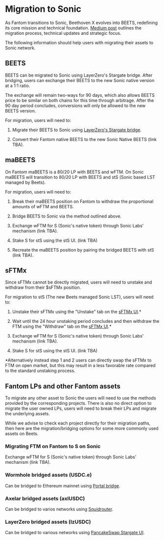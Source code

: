 # Migration to Sonic

As Fantom transitions to Sonic, Beethoven X evolves into BEETS, redefining its core mission and technical foundation. [Medium post](https://beethovenxio.medium.com/beets-2-0-the-sonic-revolution-91cfb609922b) outlines the migration process, technical updates and strategic focus.

The following information should help users with migrating their assets to Sonic network.

## BEETS

BEETS can be migrated to Sonic using LayerZero's Stargate bridge. 
After bridging, users can exchange their BEETS to the new Sonic native version at a 1:1 ratio. 

The exchange will remain two-ways for 90 days, which also allows BEETS price to be similar on both chains for this time through arbitrage. After the 90 day period concludes, conversions will only be allowed to the new BEETS version.

For migration, users will need to:

1) Migrate their BEETS to Sonic using [LayerZero's Stargate bridge](https://stargate.finance/bridge?srcChain=fantom&srcToken=0xF24Bcf4d1e507740041C9cFd2DddB29585aDCe1e&dstChain=optimism&dstToken=0xb4Bc46bc6cB217B59ea8F4530BaE26Bf69F677f0).

2) Convert their Fantom native BEETS to the new Sonic Native BEETS (link TBA).

## maBEETS

On Fantom maBEETS is a 80/20 LP with BEETS and wFTM. On Sonic maBEETS will transition to 80/20 LP with BEETS and stS (Sonic based LST managed by Beets).

For migration, users will need to:

1) Break their maBEETS position on Fantom to withdraw the proportional amounts of wFTM and BEETS.

2) Bridge BEETS to Sonic via the method outlined above.

3) Exchange wFTM for S (Sonic's native token) through Sonic Labs' mechanism (link TBA).

4) Stake S for stS using the stS UI. (link TBA)

5) Recreate the maBEETS position by pairing the bridged BEETS with stS (link TBA).

## sFTMx 

Since sFTMx cannot be directly migrated, users will need to unstake and withdraw from their $sFTMx position. 

For migration to stS (The new Beets managed Sonic LST), users will need to:

1) Unstake their sFTMx using the "Unstake" tab on the [sFTMx UI](https://beets.fi/sftmx).*

2) Wait until the 24 hour unstaking period concludes and then withdraw the FTM using the "Withdraw" tab on the [sFTMx UI](https://beets.fi/sftmx).*

3) Exchange wFTM for S (Sonic's native token) through Sonic Labs' mechanism (link TBA).

4) Stake S for stS using the stS UI. (link TBA)

*Alternatively instead step 1 and 2 users can directly swap the sFTMx to FTM on open market, but this may result in a less favorable rate compared to the standard unstaking process.

## Fantom LPs and other Fantom assets

To migrate any other asset to Sonic the users will need to use the methods provided by the corresponding projects. There is also no direct option to migrate the user owned LPs, users will need to break their LPs and migrate the underlying assets.

While we advise to check each project directly for their migration paths, then here are the migration/bridging options for some more commonly used assets on Beets.

### Migrating FTM on Fantom to S on Sonic

Exchange wFTM for S (Sonic's native token) through Sonic Labs' mechanism (link TBA).

### Wormhole bridged assets (USDC.e)

Can be bridged to Ethereum mainnet using [Portal bridge](https://portalbridge.com/).

### Axelar bridged assets (axlUSDC)

Can be bridged to varios networks using [Squidrouter](https://app.squidrouter.com/).

### LayerZero bridged assets (lzUSDC)

Can be bridged to various networks using [PancakeSwap Stargate UI](https://bridge.pancakeswap.finance/stargate).